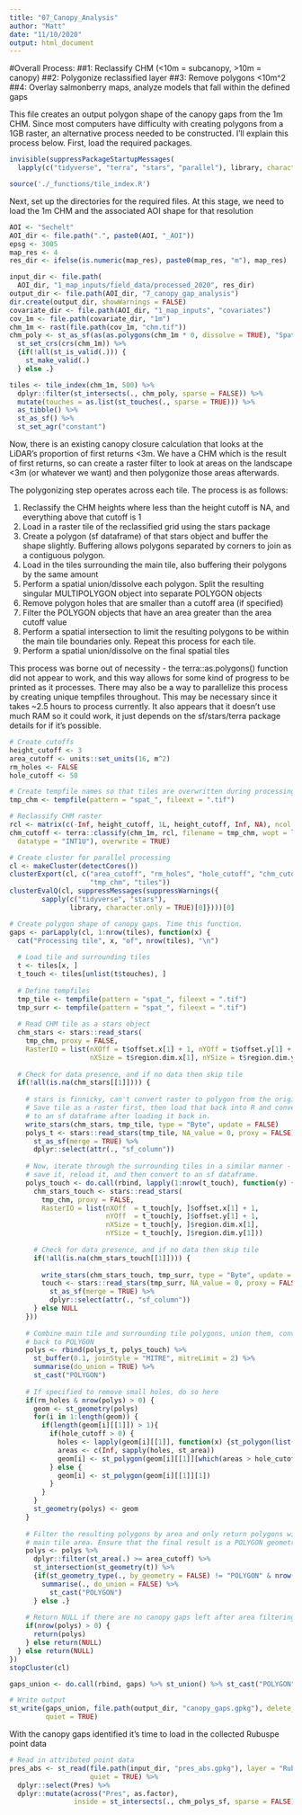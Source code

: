 ```yaml
---
title: "07_Canopy_Analysis"
author: "Matt"
date: "11/10/2020"
output: html_document
---
```


#Overall Process:
##1: Reclassify CHM (<10m = subcanopy, >10m = canopy)
##2: Polygonize reclassified layer
##3: Remove polygons <10m^2
##4: Overlay salmonberry maps, analyze models that fall within the defined gaps

This file creates an output polygon shape of the canopy gaps from the 1m CHM. Since most computers have difficulty with creating polygons from a 1GB raster, an alternative process needed to be constructed. I'll explain this process below. First, load the required packages.

```r

invisible(suppressPackageStartupMessages(
  lapply(c("tidyverse", "terra", "stars", "parallel"), library, character.only = TRUE)))

source('./_functions/tile_index.R')

```

Next, set up the directories for the required files. At this stage, we need to load the 1m CHM and the associated AOI shape for that resolution

```r

AOI <- "Sechelt"
AOI_dir <- file.path(".", paste0(AOI, "_AOI"))
epsg <- 3005
map_res <- 4
res_dir <- ifelse(is.numeric(map_res), paste0(map_res, "m"), map_res)

input_dir <- file.path(
  AOI_dir, "1_map_inputs/field_data/processed_2020", res_dir)
output_dir <- file.path(AOI_dir, "7_canopy_gap_analysis")
dir.create(output_dir, showWarnings = FALSE)
covariate_dir <- file.path(AOI_dir, "1_map_inputs", "covariates")
cov_1m <- file.path(covariate_dir, "1m")
chm_1m <- rast(file.path(cov_1m, "chm.tif"))
chm_poly <- st_as_sf(as(as.polygons(chm_1m * 0, dissolve = TRUE), "Spatial")) %>% 
  st_set_crs(crs(chm_1m)) %>% 
  {if(!all(st_is_valid(.))) {
    st_make_valid(.)
  } else .}

tiles <- tile_index(chm_1m, 500) %>% 
  dplyr::filter(st_intersects(., chm_poly, sparse = FALSE)) %>% 
  mutate(touches = as.list(st_touches(., sparse = TRUE))) %>% 
  as_tibble() %>% 
  st_as_sf() %>% 
  st_set_agr("constant")

```

Now, there is an existing canopy closure calculation that looks at the LiDAR's proportion of first returns <3m. We have a CHM which is the result of first returns, so can create a raster filter to look at areas on the landscape <3m (or whatever we want) and then polygonize those areas afterwards.

The polygonizing step operates across each tile. The process is as follows:

1. Reclassify the CHM heights where less than the height cutoff is NA, and everything above that cutoff is 1
2. Load in a raster tile of the reclassified grid using the stars package
3. Create a polygon (sf dataframe) of that stars object and buffer the shape slightly. Buffering allows polygons separated by corners to join as a contiguous polygon.
4. Load in the tiles surrounding the main tile, also buffering their polygons by the same amount
5. Perform a spatial union/dissolve each polygon. Split the resulting singular MULTIPOLYGON object into separate POLYGON objects
6. Remove polygon holes that are smaller than a cutoff area (if specified)
7. Filter the POLYGON objects that have an area greater than the area cutoff value
8. Perform a spatial intersection to limit the resulting polygons to be within the main tile boundaries only. Repeat this process for each tile.
9. Perform a spatial union/dissolve on the final spatial tiles

This process was borne out of necessity - the terra::as.polygons() function did not appear to work, and this way allows for some kind of progress to be printed as it processes. There may also be a way to parallelize this process by creating unique tempfiles throughout. This may be necessary since it takes ~2.5 hours to process currently. It also appears that it doesn't use much RAM so it could work, it just depends on the sf/stars/terra package details for if it's possible.

```r

# Create cutoffs
height_cutoff <- 3
area_cutoff <- units::set_units(16, m^2)
rm_holes <- FALSE
hole_cutoff <- 50

# Create tempfile names so that tiles are overwritten during processing
tmp_chm <- tempfile(pattern = "spat_", fileext = ".tif")

# Reclassify CHM raster
rcl <- matrix(c(-Inf, height_cutoff, 1L, height_cutoff, Inf, NA), ncol = 3, byrow = TRUE)
chm_cutoff <- terra::classify(chm_1m, rcl, filename = tmp_chm, wopt = list(
  datatype = "INT1U"), overwrite = TRUE)

# Create cluster for parallel processing
cl <- makeCluster(detectCores())
clusterExport(cl, c("area_cutoff", "rm_holes", "hole_cutoff", "chm_cutoff",
                    "tmp_chm", "tiles"))
clusterEvalQ(cl, suppressMessages(suppressWarnings({
        sapply(c("tidyverse", "stars"), 
               library, character.only = TRUE)[0]})))[0]

# Create polygon shape of canopy gaps. Time this function.
gaps <- parLapply(cl, 1:nrow(tiles), function(x) {
  cat("Processing tile", x, "of", nrow(tiles), "\n")
  
  # Load tile and surrounding tiles
  t <- tiles[x, ]
  t_touch <- tiles[unlist(t$touches), ]
  
  # Define tempfiles
  tmp_tile <- tempfile(pattern = "spat_", fileext = ".tif")
  tmp_surr <- tempfile(pattern = "spat_", fileext = ".tif")
  
  # Read CHM tile as a stars object
  chm_stars <- stars::read_stars(
    tmp_chm, proxy = FALSE, 
    RasterIO = list(nXOff = t$offset.x[1] + 1, nYOff = t$offset.y[1] + 1,
                    nXSize = t$region.dim.x[1], nYSize = t$region.dim.y[1]))
  
  # Check for data presence, and if no data then skip tile
  if(!all(is.na(chm_stars[[1]]))) {
    
    # stars is finnicky, can't convert raster to polygon from the original CHM.
    # Save tile as a raster first, then load that back into R and convert it
    # to an sf dataframe after loading it back in.
    write_stars(chm_stars, tmp_tile, type = "Byte", update = FALSE)
    polys_t <- stars::read_stars(tmp_tile, NA_value = 0, proxy = FALSE) %>% 
      st_as_sf(merge = TRUE) %>%
      dplyr::select(attr(., "sf_column"))
    
    # Now, iterate through the surrounding tiles in a similar manner - load tile,
    # save it, reload it, and then convert to an sf dataframe. 
    polys_touch <- do.call(rbind, lapply(1:nrow(t_touch), function(y) {
      chm_stars_touch <- stars::read_stars(
        tmp_chm, proxy = FALSE,
        RasterIO = list(nXOff  = t_touch[y, ]$offset.x[1] + 1,
                        nYOff  = t_touch[y, ]$offset.y[1] + 1,
                        nXSize = t_touch[y, ]$region.dim.x[1],
                        nYSize = t_touch[y, ]$region.dim.y[1]))
      
      # Check for data presence, and if no data then skip tile
      if(!all(is.na(chm_stars_touch[[1]]))) {
        
        write_stars(chm_stars_touch, tmp_surr, type = "Byte", update = FALSE)
        touch <- stars::read_stars(tmp_surr, NA_value = 0, proxy = FALSE) %>% 
          st_as_sf(merge = TRUE) %>%
          dplyr::select(attr(., "sf_column"))
      } else NULL
    }))
    
    # Combine main tile and surrounding tile polygons, union them, convert them 
    # back to POLYGON
    polys <- rbind(polys_t, polys_touch) %>%
      st_buffer(0.1, joinStyle = "MITRE", mitreLimit = 2) %>%
      summarise(do_union = TRUE) %>%
      st_cast("POLYGON")
    
    # If specified to remove small holes, do so here
    if(rm_holes & nrow(polys) > 0) {
      geom <- st_geometry(polys)
      for(i in 1:length(geom)) {
        if(length(geom[i][[1]]) > 1){
          if(hole_cutoff > 0) {
            holes <- lapply(geom[i][[1]], function(x) {st_polygon(list(x))})[-1]
            areas <- c(Inf, sapply(holes, st_area))
            geom[i] <- st_polygon(geom[i][[1]][which(areas > hole_cutoff)])
          } else {
            geom[i] <- st_polygon(geom[i][[1]][1])
          }
        }
      }
      st_geometry(polys) <- geom
    }
    
    # Filter the resulting polygons by area and only return polygons within the
    # main tile area. Ensure that the final result is a POLYGON geometry type
    polys <- polys %>%
      dplyr::filter(st_area(.) >= area_cutoff) %>% 
      st_intersection(st_geometry(t)) %>% 
      {if(st_geometry_type(., by_geometry = FALSE) != "POLYGON" & nrow(.) > 0) {
        summarise(., do_union = FALSE) %>% 
          st_cast("POLYGON")
      } else .}
      
    # Return NULL if there are no canopy gaps left after area filtering
    if(nrow(polys) > 0) {
      return(polys)
    } else return(NULL)
  } else return(NULL)
})
stopCluster(cl)

gaps_union <- do.call(rbind, gaps) %>% st_union() %>% st_cast("POLYGON")

# Write output
st_write(gaps_union, file.path(output_dir, "canopy_gaps.gpkg"), delete_layer = TRUE,
         quiet = TRUE)

```

With the canopy gaps identified it's time to load in the collected Rubuspe point data

```r

# Read in attributed point data
pres_abs <- st_read(file.path(input_dir, "pres_abs.gpkg"), layer = "Rubu spe",
                    quiet = TRUE) %>%
  dplyr::select(Pres) %>% 
  dplyr::mutate(across("Pres", as.factor),
                inside = st_intersects(., chm_polys_sf, sparse = FALSE))

```



